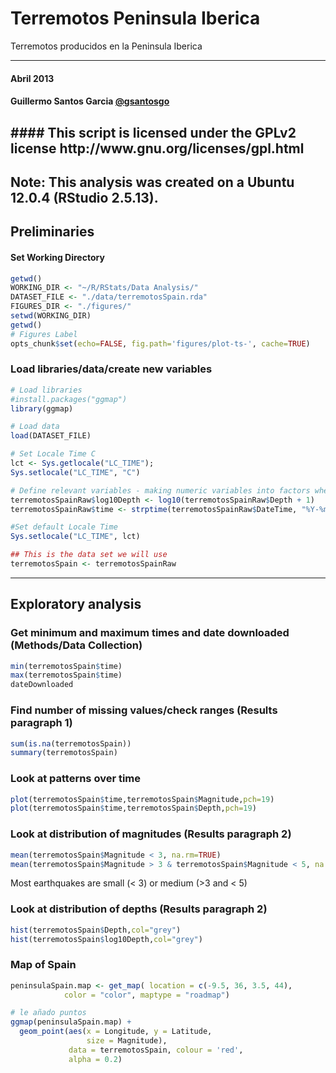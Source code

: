 Terremotos Peninsula Iberica
========================== 

Terremotos producidos en la Peninsula Iberica 

******
#### Abril 2013
#### Guillermo Santos Garcia [@gsantosgo](http://twitter.com/gsantosgo)
#### This script is licensed under the GPLv2 license http://www.gnu.org/licenses/gpl.html
----------------------------------------------------------------
Note: This analysis was created on a Ubuntu 12.0.4 (RStudio 2.5.13). 
------

## Preliminaries

#### Set Working Directory
```r
getwd()
WORKING_DIR <- "~/R/RStats/Data Analysis/"
DATASET_FILE <- "./data/terremotosSpain.rda"
FIGURES_DIR <- "./figures/"
setwd(WORKING_DIR)
getwd()
# Figures Label
opts_chunk$set(echo=FALSE, fig.path='figures/plot-ts-', cache=TRUE)
```


### Load libraries/data/create new variables

```r

# Load libraries
#install.packages("ggmap")
library(ggmap)

# Load data
load(DATASET_FILE)

# Set Locale Time C 
lct <- Sys.getlocale("LC_TIME"); 
Sys.setlocale("LC_TIME", "C")

# Define relevant variables - making numeric variables into factors when they should be.
terremotosSpainRaw$log10Depth <- log10(terremotosSpainRaw$Depth + 1)
terremotosSpainRaw$time <- strptime(terremotosSpainRaw$DateTime, "%Y-%m-%dT%H:%M:%S")

#Set default Locale Time 
Sys.setlocale("LC_TIME", lct)

## This is the data set we will use
terremotosSpain <- terremotosSpainRaw
```


------

## Exploratory analysis

### Get minimum and maximum times and date downloaded (Methods/Data Collection)

```r
min(terremotosSpain$time)
max(terremotosSpain$time)
dateDownloaded
```

### Find number of missing values/check ranges (Results paragraph 1)

```r
sum(is.na(terremotosSpain))
summary(terremotosSpain)
```

### Look at patterns over time 
```r
plot(terremotosSpain$time,terremotosSpain$Magnitude,pch=19)
plot(terremotosSpain$time,terremotosSpain$Depth,pch=19)
```


### Look at distribution of magnitudes (Results paragraph 2)
```r
mean(terremotosSpain$Magnitude < 3, na.rm=TRUE)
mean(terremotosSpain$Magnitude > 3 & terremotosSpain$Magnitude < 5, na.rm=TRUE)
```
Most earthquakes are small (< 3) or medium (>3 and < 5)


### Look at distribution of depths (Results paragraph 2)

```r
hist(terremotosSpain$Depth,col="grey")
hist(terremotosSpain$log10Depth,col="grey")
```

### Map of Spain 
```r
peninsulaSpain.map <- get_map( location = c(-9.5, 36, 3.5, 44), 
            color = "color", maptype = "roadmap")

# le añado puntos
ggmap(peninsulaSpain.map) +
  geom_point(aes(x = Longitude, y = Latitude,
                 size = Magnitude),
             data = terremotosSpain, colour = 'red',
             alpha = 0.2)
```